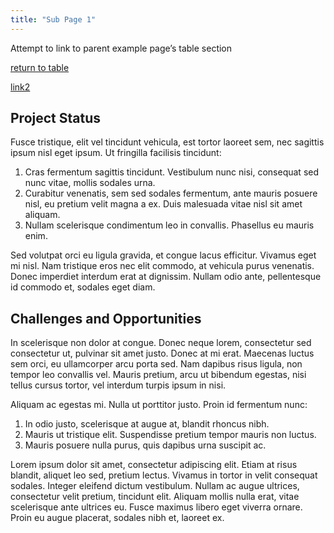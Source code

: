 ```yaml
---
title: "Sub Page 1"
---
```


Attempt to link to parent example page's table section

[return to table](../index.qmd#table)

[link2](/index.qmd#Table)

## Project Status

Fusce tristique, elit vel tincidunt vehicula, est tortor laoreet sem, nec sagittis ipsum nisl eget ipsum. Ut fringilla facilisis tincidunt:

1.  Cras fermentum sagittis tincidunt. Vestibulum nunc nisi, consequat sed nunc vitae, mollis sodales urna.
2.  Curabitur venenatis, sem sed sodales fermentum, ante mauris posuere nisl, eu pretium velit magna a ex. Duis malesuada vitae nisl sit amet aliquam.
3.  Nullam scelerisque condimentum leo in convallis. Phasellus eu mauris enim.

Sed volutpat orci eu ligula gravida, et congue lacus efficitur. Vivamus eget mi nisl. Nam tristique eros nec elit commodo, at vehicula purus venenatis. Donec imperdiet interdum erat at dignissim. Nullam odio ante, pellentesque id commodo et, sodales eget diam.

## Challenges and Opportunities

In scelerisque non dolor at congue. Donec neque lorem, consectetur sed consectetur ut, pulvinar sit amet justo. Donec at mi erat. Maecenas luctus sem orci, eu ullamcorper arcu porta sed. Nam dapibus risus ligula, non tempor leo convallis vel. Mauris pretium, arcu ut bibendum egestas, nisi tellus cursus tortor, vel interdum turpis ipsum in nisi.

Aliquam ac egestas mi. Nulla ut porttitor justo. Proin id fermentum nunc:

1.  In odio justo, scelerisque at augue at, blandit rhoncus nibh.
2.  Mauris ut tristique elit. Suspendisse pretium tempor mauris non luctus.
3.  Mauris posuere nulla purus, quis dapibus urna suscipit ac.

Lorem ipsum dolor sit amet, consectetur adipiscing elit. Etiam at risus blandit, aliquet leo sed, pretium lectus. Vivamus in tortor in velit consequat sodales. Integer eleifend dictum vestibulum. Nullam ac augue ultrices, consectetur velit pretium, tincidunt elit. Aliquam mollis nulla erat, vitae scelerisque ante ultrices eu. Fusce maximus libero eget viverra ornare. Proin eu augue placerat, sodales nibh et, laoreet ex.
